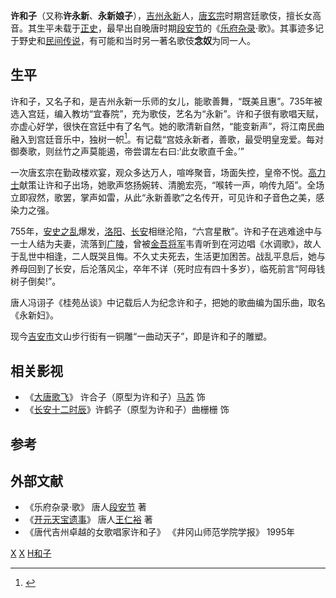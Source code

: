 '''许和子'''（又称'''许永新'''、'''永新娘子'''），[[吉州_(隋朝)|吉州]][[永新县|永新]]人，[[唐玄宗|唐玄宗]]时期宫廷歌伎，擅长女高音。其生平未载于[[正史|正史]]，最早出自晚唐时期[[段安节|段安节]]的《[[乐府杂录|乐府杂录]]·歌》。其事迹多记于野史和[[民间传说|民间传说]]，有可能和当时另一著名歌伎'''念奴'''为同一人。

== 生平 ==
许和子，又名子和，是吉州永新一乐师的女儿，能歌善舞，“既美且惠”。735年被选入宫廷，编入教坊“宜春院”，充为歌伎，艺名为“永新”。许和子很有歌唱天赋，亦虚心好学，很快在宫廷中有了名气。她的歌清新自然，“能变新声”，将江南民曲融入到宫廷音乐中，独树一帜<ref>{{Cite web|title=唐代杰出女歌唱家--许和子|url=http://www.huaxia.com/jx-tw/2006/00507465.html|accessdate=2019-07-02|work=www.huaxia.com|archive-date=2015-09-24|archive-url=https://web.archive.org/web/20150924031822/http://www.huaxia.com/jx-tw/2006/00507465.html|dead-url=no}}</ref>。有记载“宫妓永新者，善歌，最受明皇宠爱。每对御奏歌，则丝竹之声莫能遏，帝尝谓左右曰:‘此女歌直千金。’”

一次唐玄宗在勤政楼欢宴，观众多达万人，喧哗聚音，场面失控，皇帝不悦。[[高力士|高力士]]献策让许和子出场，她歌声悠扬婉转、清脆宏亮，“喉转一声，响传九陌”。全场立即寂然，歌罢，掌声如雷，从此“永新善歌”之名传开，可见许和子音色之美，感染力之强。

755年，[[安史之乱|安史之乱]]爆发，[[洛阳|洛阳]]、[[长安|长安]]相继沦陷，“六宫星散”。许和子在逃难途中与一士人结为夫妻，流落到[[广陵区|广陵]]，曾被[[金吾将军|金吾将军]]韦青听到在河边唱《水调歌》，故人于乱世中相逢，二人既哭且悔。不久丈夫死去，生活更加困苦。战乱平息后，她与养母回到了长安，后沦落风尘，卒年不详（死时应有四十多岁），临死前言“阿母钱树子倒矣!”。

唐人冯诩子《桂苑丛谈》中记载后人为纪念许和子，把她的歌曲编为国乐曲，取名《永新妇》。

现今[[吉安市|吉安市]]文山步行街有一铜雕“一曲动天子”，即是许和子的雕塑。

== 相关影视 ==
* 《[[大唐歌飞|大唐歌飞]]》 许合子（原型为许和子）[[马苏|马苏]] 饰
*《[[长安十二时辰|长安十二时辰]]》许鹤子（原型为许和子）曲栅栅 饰

== 参考 ==
{{reflist}}
== 外部文献 ==
*  《乐府杂录·歌》 唐人[[段安节|段安节]] 著
*  《[[开元天宝遗事|开元天宝遗事]]》 唐人[[王仁裕|王仁裕]] 著
* 《唐代吉州卓越的女歌唱家许和子》 《井冈山师范学院学报》 1995年

[[Category:唐朝音樂家|X]]
[[Category:永新人|X]]
[[Category:许姓|H和子]]